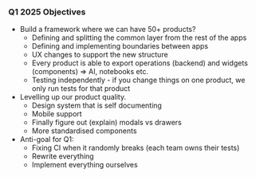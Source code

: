 ### Q1 2025 Objectives

- Build a framework where we can have 50+ products?
	- Defining and splitting the common layer from the rest of the apps
	- Defining and implementing boundaries between apps
	- UX changes to support the new structure
	- Every product is able to export operations (backend) and widgets (components) => AI, notebooks etc.
	- Testing independently - if you change things on one product, we only run tests for that product
- Levelling up our product quality.
	- Design system that is self documenting
	- Mobile support
	- Finally figure out (explain) modals vs drawers
	- More standardised components
- Anti-goal for Q1:
	- Fixing CI when it randomly breaks (each team owns their tests)
	- Rewrite everything
	- Implement everything ourselves
